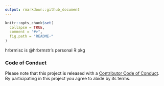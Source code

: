 ```yaml
---
output: rmarkdown::github_document
---
```


<!-- README.md is generated from README.Rmd. Please edit that file -->

```r
knitr::opts_chunk$set(
  collapse = TRUE,
  comment = "#>",
  fig.path = "README-"
)
```

hrbrmisc is @hrbrmstr's personal R pkg

### Code of Conduct

Please note that this project is released with a [Contributor Code of Conduct](CONDUCT.md). 
By participating in this project you agree to abide by its terms.
